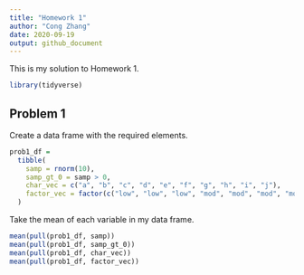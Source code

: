 ```yaml
---
title: "Homework 1"
author: "Cong Zhang"
date: 2020-09-19
output: github_document
---
```


This is my solution to Homework 1.

```r
library(tidyverse)
```


## Problem 1

Create a data frame with the required elements.

```r
prob1_df = 
  tibble(
    samp = rnorm(10),
    samp_gt_0 = samp > 0,
    char_vec = c("a", "b", "c", "d", "e", "f", "g", "h", "i", "j"),
    factor_vec = factor(c("low", "low", "low", "mod", "mod", "mod", "mod", "high", "high", "high"))
  )
```

Take the mean of each variable in my data frame.

```r
mean(pull(prob1_df, samp))
mean(pull(prob1_df, samp_gt_0))
mean(pull(prob1_df, char_vec))
mean(pull(prob1_df, factor_vec))
```

